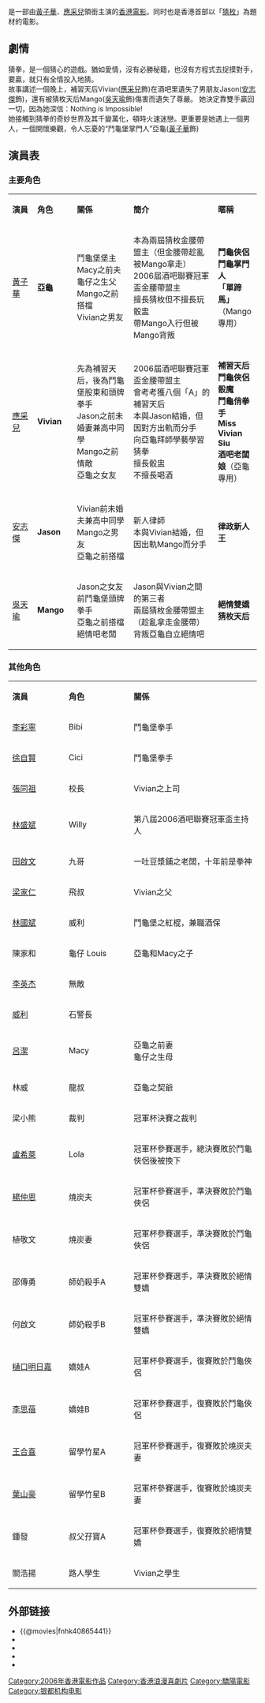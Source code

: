 {{Infobox Film
| name               = 情意拳拳
| original_name      = ''{{lang|en|Nothing is Impossible}}''
| image              = Nothing Is Impossible _film.jpg
| caption            = 
| director           = [[林華全|林華全]]
| producer           = [[麥當傑|麥當傑]]、[[張家龍|張家龍]]、張康達
| producer_2         = 陳志賢、李逸寧、陳志舜
| writer             = 方世強、馬嘉慧
| starring           = [[黃子華|黃子華]]<br>[[應采兒|應采兒]]<br>[[吳天瑜|吳天瑜]]<br>[[安志傑|安志傑]]
| music              = [[韋啟良|韋啟良]]
| cinematography     = 林華全
| editing            = 潘雄
| rate               = II A
| production_company = 銀都機構有限公司
| distributor        = [[驕陽電影|驕陽電影]]
| released           = {{flagicon|Hong Kong}}　{{film date|2006|10|12}}
| runtime            = 102 分鐘
| country            = {{香港電影產地}}
| language           = 粵語
| imdb_id            = tt0865441
}}

{{engname|《情意拳拳》|''Nothing is Impossible''}}是一部由[[黃子華|黃子華]]、[[應采兒|應采兒]]領銜主演的[[香港|香港]][[電影|電影]]。同时也是香港首部以「[[發財枚|猜枚]]」為題材的電影。

==劇情==
猜拳，是一個猜心的遊戲。猶如愛情，沒有必勝秘籍，也沒有方程式去捉摸對手，要贏，就只有全情投入地猜。<br>

故事講述一個晚上，補習天后Vivian([[應采兒|應采兒]]飾)在酒吧里遺失了男朋友Jason([[安志傑|安志傑]]飾)，還有被猜枚天后Mango([[吳天瑜|吳天瑜]]飾)傷害而遺失了尊嚴。
她決定靠雙手贏回一切，因為她深信：Nothing is Impossible!<br>
她接觸到猜拳的奇妙世界及其千變萬化，頓時火速迷戀。更重要是她遇上一個男人，一個開懷樂觀，令人忘憂的“鬥龜堡掌門人”亞龜([[黃子華|黃子華]]飾)

== 演員表 ==
===主要角色===
{|class="wikitable" width="70%"
|- style="background:cornflowerblue; color:white" align=center
|style="width:8%"|'''演員'''||style="width:8%"|'''角色'''||style="width:18%"|'''關係'''||style="width:27%"|'''簡介'''||style="width:8%"|'''暱稱'''
|-
| [[黃子華|黃子華]]
| '''亞龜'''
| 鬥龜堡堡主<br/>Macy之前夫<br/>龜仔之生父<br/>Mango之前搭檔<br/>Vivian之男友
| 本為兩屆猜枚金腰帶盟主（但金腰帶趁亂被Mango拿走）<br/>2006屆酒吧聯賽冠軍盃金腰帶盟主<br/>擅長猜枚但不擅長玩骰盅<br/>帶Mango入行但被Mango背叛
| '''鬥龜俠侶'''<br/>'''鬥龜掌門人'''<br/>'''「單蹄馬」'''（Mango專用）
|-
|[[應采兒|應采兒]]
| '''Vivian'''
|先為補習天后，後為鬥龜堡股東和頭牌拳手<br/>Jason之前未婚妻兼高中同學<br/>Mango之前情敵<br/>亞龜之女友<br/>
| 2006屆酒吧聯賽冠軍盃金腰帶盟主<br/>會考考獲八個「A」的補習天后<br/>本與Jason結婚，但因對方出軌而分手<br/>向亞龜拜師學藝學習猜拳<br/>擅長骰盅<br/>不擅長喝酒<br/>
| '''補習天后'''<br/>'''鬥龜俠侶'''<br/>'''骰魔'''<br/>'''鬥龜俏拳手'''<br/>'''Miss Vivian Siu'''<br/>'''酒吧老闆娘'''（亞龜專用）
|-
|[[安志傑|安志傑]]
| '''Jason'''
| Vivian前未婚夫兼高中同學<br/>Mango之男友<br/>亞龜之前搭檔 
| 新人律師<br/>本與Vivian結婚，但因出軌Mango而分手
| '''律政新人王'''
|-
|[[吳天瑜|吳天瑜]]
| '''Mango'''
| Jason之女友<br/>前鬥龜堡頭牌拳手<br/>亞龜之前搭檔<br/>絕情吧老闆
| Jason與Vivian之間的第三者<br/>兩屆猜枚金腰帶盟主（趁亂拿走金腰帶）<br/>背叛亞龜自立絕情吧
| '''絕情雙嬌'''<br/>'''猜枚天后'''
|}

===其他角色===
{|class="wikitable" width="50%"
|- style="background:cornflowerblue; color:white" align=center
|style="width:8%"|'''演員'''||style="width:8%"|'''角色'''||style="width:18%"|'''關係'''
|-
| [[李彩寧|李彩寧]] 
| Bibi
| 鬥龜堡拳手
|-
| [[徐自賢|徐自賢]] 
| Cici
| 鬥龜堡拳手
|-
| [[張同祖|張同祖]] 
| 校長
| Vivian之上司
|-
| [[林盛斌|林盛斌]]
| Willy
| 第八屆2006酒吧聯賽冠軍盃主持人
|-
| [[田啟文|田啟文]] 
| 九哥
| 一吐豆漿鋪之老闆，十年前是拳神
|-
| [[梁家仁|梁家仁]]
| 飛叔
| Vivian之父
|-
| [[林國斌|林國斌]]
| 威利
| 鬥龜堡之紅棍，兼職酒保
|-
| 陳家和 
| 龜仔 Louis
| 亞龜和Macy之子
|-
| [[李英杰|李英杰]] 
| 無敵
|  {{n/a}}
|-
| [[威利|威利]] 
| 石警長
| {{n/a}}
|-
| [[呂潔|呂潔]] 
| Macy
| 亞龜之前妻<br/>龜仔之生母
|-
| 林威
| 龍叔
| 亞龜之契爺
|-
| 梁小熊
| 裁判
| 冠軍杯決賽之裁判
|-
| [[盧希萊|盧希萊]]
| Lola
| 冠軍杯參賽選手，總決賽敗於鬥龜俠侶後被換下
|-
| [[楊仲恩|楊仲恩]] 
| 燒炭夫
| 冠軍杯參賽選手，準決賽敗於鬥龜俠侶
|-
| 植敬文
| 燒炭妻
| 冠軍杯參賽選手，準決賽敗於鬥龜俠侶
|-
| 邵傳勇 
| 師奶殺手A
| 冠軍杯參賽選手，準決賽敗於絕情雙嬌
|-
| 何啟文 
| 師奶殺手B
| 冠軍杯參賽選手，準決賽敗於絕情雙嬌
|-
| [[樋口明日嘉|樋口明日嘉]] 
| 嬌娃A
| 冠軍杯參賽選手，復賽敗於鬥龜俠侶
|-
| [[李思蓓|李思蓓]] 
| 嬌娃B
| 冠軍杯參賽選手，復賽敗於鬥龜俠侶
|-
| [[王合喜|王合喜]] 
| 留學竹星A
| 冠軍杯參賽選手，復賽敗於燒炭夫妻
|-
| [[葉山豪|葉山豪]]
| 留學竹星B
| 冠軍杯參賽選手，復賽敗於燒炭夫妻
|-
| 鍾發 
| 叔父孖寶A
| 冠軍杯參賽選手，復賽敗於絕情雙嬌
|-
| 關浩揚
| 路人學生
| Vivian之學生
|}

== 外部链接 ==
*{{@movies|fnhk40865441}}
*{{hkmdb title|11916}}
*{{Mtime|47047}}
*{{douban}}
*{{imdb title|0865441}}

[[Category:2006年香港電影作品|Category:2006年香港電影作品]]
[[Category:香港浪漫喜劇片|Category:香港浪漫喜劇片]]
[[Category:驕陽電影|Category:驕陽電影]]
[[Category:银都机构电影|Category:银都机构电影]]